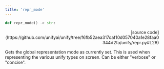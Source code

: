 ```yaml
---
title: 'repr_mode'
---
```


```python
def repr_mode() -> str:
```

<p align="right">[source code](https://github.com/unifyai/unify/tree/f6fb52aea317caf10d057040a1e28faa0344d2fa/unify/repr.py#L28)</p>

Gets the global representation mode as currently set. This is used when representing
the various unify types on screen. Can be either "verbose" or "concise".